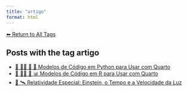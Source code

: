 ```yaml
---
title: "artigo"
format: html
---
```


[⬅ Return to All Tags](../tags.qmd)

## Posts with the tag **artigo**

- [📘 👨‍💻 📄 🐍 Modelos de Código em Python para Usar com Quarto](/posts/programming/python/modelos-python-quarto.html)
- [📘 👨‍💻 📄 📊 Modelos de Código em R para Usar com Quarto](/posts/programming/r/modelos-r-quarto.html)
- [📘 🛰️ Relatividade Especial: Einstein, o Tempo e a Velocidade da Luz](/posts/physics/relatividade-especial.html)
